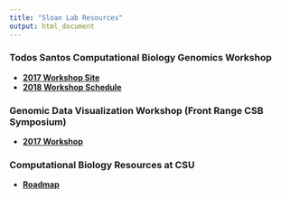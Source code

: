 ```yaml
---
title: "Sloan Lab Resources"
output: html_document
---
```


### Todos Santos Computational Biology Genomics Workshop

- [**2017 Workshop Site**](https://sites.biology.colostate.edu/dbsloan/TodosSantos2017/bienvenidos.html)
- [**2018 Workshop Schedule**](TS2018/TS_2018_Schedule.html)

### Genomic Data Visualization Workshop (Front Range CSB Symposium)

- [**2017 Workshop**](csb2017)

### Computational Biology Resources at CSU

- [**Roadmap**](CSU-CompBiol.html)

